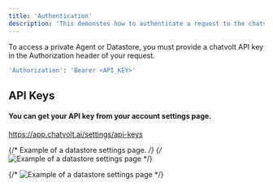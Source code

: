 ```yaml
---
title: 'Authentication'
description: 'This demonstes how to authenticate a request to the chatvolt API.'
---
```


To access a private Agent or Datastore, you must provide a chatvolt API key in the Authorization header of your request.

```bash
'Authorization': 'Bearer <API_KEY>'
```

## API Keys

#### You can get your API key from your account settings page.

https://app.chatvolt.ai/settings/api-keys

{/* Example of a datastore settings page. */}
{/* ![Example of a datastore settings page](/images/datastore-settings-header.png) */}

{/* ![Example of a datastore settings page](/images/datastore-api-key.png) */}
